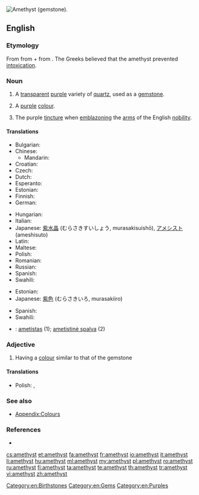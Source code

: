 [[Image:Amethyst by alexfurr.jpg|thumb|right|Amethyst (gemstone).]]
{{also|Amethyst}}
==English==
{{wikipedia}}

===Etymology===
From {{etyl|grc}} {{term|ἀμέθυστος||not drunk|tr=amethustos|lang=grc|sc=polytonic}} from {{term|ἀ-||not|tr=a-|lang=grc|sc=polytonic}} + {{term|μεθύω||I am drunk|tr=methuō|lang=grc|sc=polytonic}} from {{term|μέθυ||wine|tr=methu|lang=grc|sc=polytonic}}. The Greeks believed that the amethyst prevented [[intoxication]].

===Noun===
{{en-noun}}

# A [[transparent]] [[purple]] variety of [[quartz]], used as a [[gemstone]].
# {{uncountable}} A [[purple]] [[colour]].
#: {{color panel|amethyst|86608E}}
# {{heraldry}} The purple [[tincture]] when [[emblazon]]ing the [[arms]] of the English [[nobility]].

====Translations====
{{trans-top|gem}}
* Bulgarian: {{t+|bg|аметист}}
* Chinese:
** Mandarin: {{t-|cmn|紫水晶|tr=zǐshuǐjīng|sc=Hani}}
* Croatian: {{t-|hr|ametist|m}}
* Czech: {{t+|cs|ametyst|m}}
* Dutch: {{t-|nl|amethyst|m}}
* Esperanto: {{t-|eo|ametisto|xs=Esperanto}}
* Estonian: {{t|et|ametüst}}
* Finnish: {{t+|fi|ametisti}}
* German: {{t-|de|Amethyst|m}}
{{trans-mid}}
* Hungarian: {{t+|hu|ametiszt}}
* Italian: {{t+|it|ametista|f}}
* Japanese: [[紫水晶]] (むらさきすいしょう, murasakisuishō), [[アメシスト]] (ameshisuto)
* Latin: {{t-|la|amethystus|f}}
* Maltese: {{t-|mt|ametist|xs=Maltese}}
* Polish: {{t+|pl|ametyst|m}}
* Romanian: {{t+|ro|ametist|n}}
* Russian: {{t+|ru|аметист|m}}
* Spanish: {{t|es|amatista|f}}
* Swahili: {{t|sw|amethisto}}
{{trans-bottom}}

{{trans-top|colour}}
* Estonian: {{t|et|ametüst}}
* Japanese: [[紫色]] (むらさきいろ, murasakiiro)
{{trans-mid}}
* Spanish: {{t|es|amatista|f}}
* Swahili: {{t|sw|rangi ya amethisto}}
{{trans-bottom}}

{{checktrans-top}}
<!--Remove this section once all of the translations below have been moved into the tables above.-->
* {{ttbc|lt}}: [[ametistas]] {{m}} (1); [[ametistinė spalva]] {{f}} (2)
{{trans-mid}}
{{trans-bottom}}

===Adjective===
{{en-adj}}

# Having a [[colour]] similar to that of the gemstone

====Translations====
{{trans-top|colour}}
* Polish: {{t+|pl|ametystowy}}, {{t+|pl|fioletowy}}
{{trans-mid}}
{{trans-bottom}}

===See also===
* [[Appendix:Colours]]

===References===
* {{R:Heraldry 1862}}

[[Category:en:Birthstones]]
[[Category:en:Gems]]
[[Category:en:Purples]]

[[cs:amethyst]]
[[et:amethyst]]
[[fa:amethyst]]
[[fr:amethyst]]
[[io:amethyst]]
[[it:amethyst]]
[[li:amethyst]]
[[hu:amethyst]]
[[ml:amethyst]]
[[my:amethyst]]
[[pl:amethyst]]
[[ro:amethyst]]
[[ru:amethyst]]
[[fi:amethyst]]
[[ta:amethyst]]
[[te:amethyst]]
[[th:amethyst]]
[[tr:amethyst]]
[[vi:amethyst]]
[[zh:amethyst]]